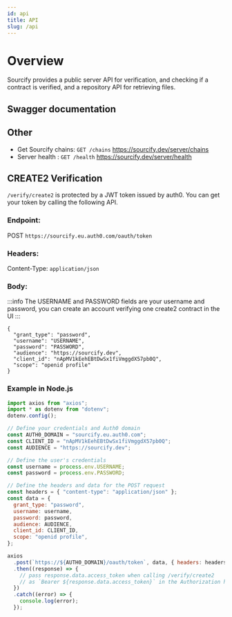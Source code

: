 ```yaml
---
id: api
title: API
slug: /api
---
```



# Overview

Sourcify provides a public server API for verification, and checking if a contract is verified, and a repository API for retrieving files.

## Swagger documentation

<SwaggerContainer />

## Other

- Get Sourcify chains: `GET /chains` https://sourcify.dev/server/chains
- Server health : `GET /health` https://sourcify.dev/server/health

## CREATE2 Verification

`/verify/create2` is protected by a JWT token issued by auth0. You can get your token by calling the following API.

### Endpoint:

POST `https://sourcify.eu.auth0.com/oauth/token`

### Headers:

Content-Type: `application/json`

### Body:

:::info
The USERNAME and PASSWORD fields are your username and password, you can create an account verifying one create2 contract in the UI
:::

```
{
  "grant_type": "password",
  "username": "USERNAME",
  "password": "PASSWORD",
  "audience": "https://sourcify.dev",
  "client_id": "nApMV1kEehEBtDwSx1fiVmggdX57pb0Q",
  "scope": "openid profile"
}
```

### Example in Node.js

```jsx
import axios from "axios";
import * as dotenv from "dotenv";
dotenv.config();

// Define your credentials and Auth0 domain
const AUTH0_DOMAIN = "sourcify.eu.auth0.com";
const CLIENT_ID = "nApMV1kEehEBtDwSx1fiVmggdX57pb0Q";
const AUDIENCE = "https://sourcify.dev";

// Define the user's credentials
const username = process.env.USERNAME;
const password = process.env.PASSWORD;

// Define the headers and data for the POST request
const headers = { "content-type": "application/json" };
const data = {
  grant_type: "password",
  username: username,
  password: password,
  audience: AUDIENCE,
  client_id: CLIENT_ID,
  scope: "openid profile",
};

axios
  .post(`https://${AUTH0_DOMAIN}/oauth/token`, data, { headers: headers })
  .then((response) => {
    // pass response.data.access_token when calling /verify/create2
    // as `Bearer ${response.data.access_token}` in the Authorization header
  })
  .catch((error) => {
    console.log(error);
  });
```
